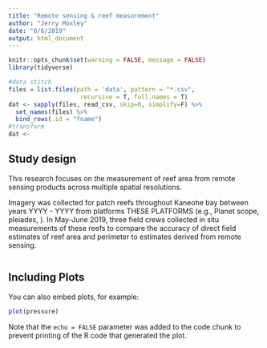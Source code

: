 ```yaml
---
title: "Remote sensing & reef measurement"
author: "Jerry Moxley"
date: "6/6/2019"
output: html_document
---
```


```r
knitr::opts_chunk$set(warning = FALSE, message = FALSE)
library(tidyverse)

#data stitch
files = list.files(path = 'data', pattern = "*.csv", 
                    recursive = T, full.names = T)
dat <- sapply(files, read_csv, skip=0, simplify=F) %>% 
  set_names(files) %>% 
  bind_rows(.id = "fname")
#transform
dat <- 

```

## Study design

This research focuses on the measurement of reef area from remote sensing products across multiple spatial resolutions.  

Imagery was collected for patch reefs throughout Kaneohe bay between years YYYY - YYYY from platforms THESE PLATFORMS (e.g., Planet scope, pleiades, ).  In May-June 2019, three field crews collected in situ measurements of these reefs to compare the accuracy of direct field estimates of reef area and perimeter to estimates derived from remote sensing.  

```r

```

## Including Plots

You can also embed plots, for example:

```r
plot(pressure)
```

Note that the `echo = FALSE` parameter was added to the code chunk to prevent printing of the R code that generated the plot.
